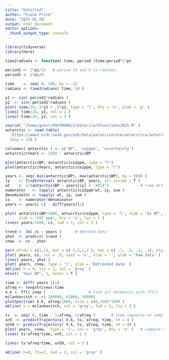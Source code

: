 ```yaml
---
title: "Untitled"
author: "Fiona Price"
date: "2025-01-28"
output: html_document
editor_options: 
  chunk_output_type: console
---
```


```r
library(tidyverse)
library(here)

```


```r
time2radians <- function( time, period )time/period*2*pi

period1 <- 2*pi/24   # period 24 and 6 in radians
period2 <- 2*pi/6
  
time    <- seq( 0, 300, by = .1)
radians <- time2radians( time, 24 )

y1 <- sin( period1*radians )
y2  <- sin( period2*radians )
plot( time/24, 1*y1 + .5*y2, type = 'l', bty = 'n', ylab = 'y' )
lines( time/24, y1, col = 2 )
lines( time/24, y2, col = 3 )
```

```r
source( "/home/guest/ENVIRON623/Data/clarkFunctions2025.R" )
antarctic <- read.table(
  'https://www1.ncdc.noaa.gov/pub/data/paleo/icecore/antarctica/antarctica2015co2composite.txt',
  skip = 138 )

colnames( antarctic ) <- c('BP', 'co2ppm', 'uncertainty')
antarctic$Years <- 1950 - antarctic$BP

plot(antarctic$BP, antarctic$co2ppm, type = "l")
plot(antarctic$Years, antarctic$co2ppm, type = "l")

```

```r
years <- seq( min(antarctic$BP), max(antarctic$BP), by = 5000 )
iy    <- findInterval( antarctic$BP, years, all.inside = T )       
wt    <- 1/(antarctic$BP - years[iy] + .001)^2              # time difference from closest yr
numerator   <- tapply( antarctic$co2ppm*wt, iy, sum )
denominator <- tapply( wt, iy, sum )
cs    <- numerator/denominator
years <- years[-1] - diff(years)[1]

plot( antarctic$BP/1000, antarctic$co2ppm, type = 'l', xlab = 'Ky BP',
      ylab = 'CO2 ppm', bty = 'n', las = 1 )
lines( years/1000, cs, lwd = 2, col = 2 )

```

```r
trend <- lm( cs ~ years )      # detrend data
yhat  <- predict( trend )
cnew  <- cs - yhat

par( mfrow = c(2,1), mar = c( 2,5,1,2 ), omi = c( .7, .5, .1, .1), bty = 'n' )
plot( years, cs, cex = .5, xaxt = 'n', xlab = '', ylab = 'Raw data' )
lines( years, yhat )
plot( years, cnew, type = 'l', ylab = 'Detrended data' )
abline( h = 0, lty = 2, col = 'grey' )
mtext( 'Year BP', 1, outer = T )

```

```r
time <- diff( years )[1]
afreq <- length(cnew)/time
X.k <- fft( cnew )                   # find all harmonics with fft()
milankovitch <- c( 100000, 41000, 26000)
plotSpectrum( X.k, afreq/1000, xlim = c(0,150)*1000 )
abline( v = milankovitch, col = 'grey', lwd = 2, lty = 2 )


```


```r
ts  <- seq( 0, time - 1/afreq, 1/afreq )       # time sequence on sample frequency scale
xn5  <- predictTrajectory( X.k, ts, afreq, time, nh = 4 )
xn50 <- predictTrajectory( X.k, ts, afreq, time, nh = 40 )
plot( years, cnew,  type = 'l', col = 'grey', bty = 'n' )   # compare with original 
lines( ts*afreq*time, xn5, col = 2 )

lines( ts*afreq*time, xn50, col = 3 )

abline( h=0, lty=2, lwd = 2, col = 'grey' )
```
